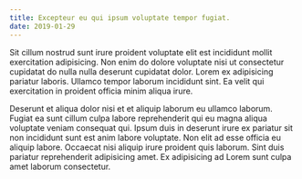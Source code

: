 ```yaml
---
title: Excepteur eu qui ipsum voluptate tempor fugiat.
date: 2019-01-29
---
```


Sit cillum nostrud sunt irure proident voluptate elit est incididunt mollit exercitation adipisicing. Non enim do dolore voluptate nisi ut consectetur cupidatat do nulla nulla deserunt cupidatat dolor. Lorem ex adipisicing pariatur laboris. Ullamco tempor laborum incididunt sint. Ea velit qui exercitation in proident officia minim aliqua irure.

Deserunt et aliqua dolor nisi et et aliquip laborum eu ullamco laborum. Fugiat ea sunt cillum culpa labore reprehenderit qui eu magna aliqua voluptate veniam consequat qui. Ipsum duis in deserunt irure ex pariatur sit non incididunt sunt est anim labore voluptate. Non elit ad esse officia eu aliquip labore. Occaecat nisi aliquip irure proident quis laborum. Sint duis pariatur reprehenderit adipisicing amet. Ex adipisicing ad Lorem sunt culpa amet laborum consectetur.
